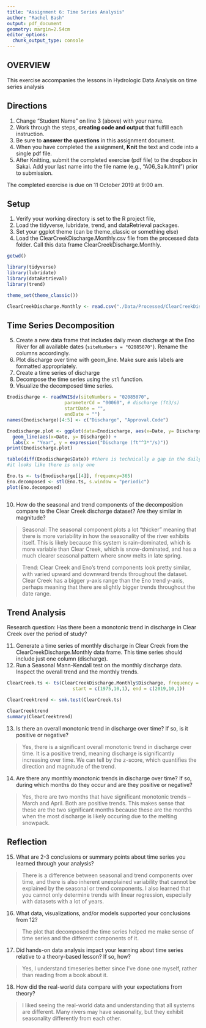 ```yaml
---
title: "Assignment 6: Time Series Analysis"
author: "Rachel Bash"
output: pdf_document
geometry: margin=2.54cm
editor_options: 
  chunk_output_type: console
---
```


## OVERVIEW

This exercise accompanies the lessons in Hydrologic Data Analysis on time series analysis

## Directions
1. Change "Student Name" on line 3 (above) with your name.
2. Work through the steps, **creating code and output** that fulfill each instruction.
3. Be sure to **answer the questions** in this assignment document.
4. When you have completed the assignment, **Knit** the text and code into a single pdf file.
5. After Knitting, submit the completed exercise (pdf file) to the dropbox in Sakai. Add your last name into the file name (e.g., "A06_Salk.html") prior to submission.

The completed exercise is due on 11 October 2019 at 9:00 am.

## Setup

1. Verify your working directory is set to the R project file, 
2. Load the tidyverse, lubridate, trend, and dataRetrieval packages. 
3. Set your ggplot theme (can be theme_classic or something else)
4. Load the ClearCreekDischarge.Monthly.csv file from the processed data folder. Call this data frame ClearCreekDischarge.Monthly.

```r
getwd()

library(tidyverse)
library(lubridate)
library(dataRetrieval)
library(trend)

theme_set(theme_classic())

ClearCreekDischarge.Monthly <- read.csv("./Data/Processed/ClearCreekDischarge.Monthly.csv")

```

## Time Series Decomposition
5. Create a new data frame that includes daily mean discharge at the Eno River for all available dates (`siteNumbers = "02085070"`). Rename the columns accordingly.
6. Plot discharge over time with geom_line. Make sure axis labels are formatted appropriately.
7. Create a time series of discharge
8. Decompose the time series using the `stl` function.
9. Visualize the decomposed time series.
```r
Enodischarge <- readNWISdv(siteNumbers = "02085070",
                     parameterCd = "00060", # discharge (ft3/s)
                     startDate = "",
                     endDate = "")
names(Enodischarge)[4:5] <- c("Discharge", "Approval.Code")

Enodischarge.plot <- ggplot(data=Enodischarge, aes(x=Date, y= Discharge)) +
  geom_line(aes(x=Date, y= Discharge)) +
  labs(x = "Year", y = expression("Discharge (ft"^3*"/s)"))
print(Enodischarge.plot)

table(diff(Enodischarge$Date)) #there is technically a gap in the daily data, 
#it looks like there is only one

Eno.ts <- ts(Enodischarge[[4]], frequency=365)
Eno.decomposed <- stl(Eno.ts, s.window = "periodic")
plot(Eno.decomposed)



```

10. How do the seasonal and trend components of the decomposition compare to the Clear Creek discharge dataset? Are they similar in magnitude?

> Seasonal: The seasonal component plots a lot "thicker" meaning that there is more variability in how the seasonality of the river exhibits itself. This is likely because this system is rain-dominated, which is more variable than Clear Creek, which is snow-dominated, and has a much clearer seasonal pattern where snow melts in late spring.

> Trend: Clear Creek and Eno's trend components look pretty similar, with varied upward and downward trends throughout the dataset. Clear Creek has a bigger y-axis range than the Eno trend y-axis, perhaps meaning that there are slightly bigger trends throughout the date range.

## Trend Analysis
Research question: Has there been a monotonic trend in discharge in Clear Creek over the period of study?

11. Generate a time series of monthly discharge in Clear Creek from the ClearCreekDischarge.Monthly data frame. This time series should include just one column (discharge). 
12. Run a Seasonal Mann-Kendall test on the monthly discharge data. Inspect the overall trend and the monthly trends. 
```r
ClearCreek.ts <- ts(ClearCreekDischarge.Monthly$Discharge, frequency = 12, 
                        start = c(1975,10,1), end = c(2019,10,1))

ClearCreektrend <- smk.test(ClearCreek.ts)

ClearCreektrend
summary(ClearCreektrend)
```

13. Is there an overall monotonic trend in discharge over time? If so, is it positive or negative?

> Yes, there is a significant overall monotonic trend in discharge over time. It is a positive trend, meaning discharge is significantly increasing over time. We can tell by the z-score, which quantifies the direction and magnitude of the trend. 

14. Are there any monthly monotonic trends in discharge over time? If so, during which months do they occur and are they positive or negative?

> Yes, there are two months that have significant monotonic trends -- March and April. Both are positive trends. This makes sense that these are the two significant months because these are the months when the most discharge is likely occuring due to the melting snowpack. 

## Reflection
15. What are 2-3 conclusions or summary points about time series you learned through your analysis?

> There is a difference between seasonal and trend components over time, and there is also inherent unexplained variability that cannot be explained by the seasonal or trend components. I also learned that you cannot only determine trends with linear regression, especially with datasets with a lot of years.

16. What data, visualizations, and/or models supported your conclusions from 12?

> The plot that decomposed the time series helped me make sense of time series and the different components of it.

17. Did hands-on data analysis impact your learning about time series relative to a theory-based lesson? If so, how?

> Yes, I understand timeseries better since I've done one myself, rather than reading from a book about it.

18.	How did the real-world data compare with your expectations from theory?

> I liked seeing the real-world data and understanding that all systems are different. Many rivers may have seasonality, but they exhibit seasonality differently from each other.
